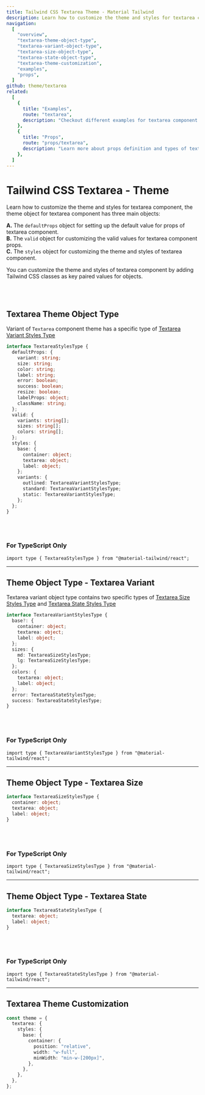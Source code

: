 ```yaml
---
title: Tailwind CSS Textarea Theme - Material Tailwind
description: Learn how to customize the theme and styles for textarea component.
navigation:
  [
    "overview",
    "textarea-theme-object-type",
    "textarea-variant-object-type",
    "textarea-size-object-type",
    "textarea-state-object-type",
    "textarea-theme-customization",
    "examples",
    "props",
  ]
github: theme/textarea
related:
  [
    {
      title: "Examples",
      route: "textarea",
      description: "Checkout different examples for textarea component.",
    },
    {
      title: "Props",
      route: "props/textarea",
      description: "Learn more about props definition and types of textarea component.",
    },
  ]
---
```


# Tailwind CSS Textarea - Theme

<span id="overview" className="scroll-mt-48" />

Learn how to customize the theme and styles for textarea component, the theme object for textarea component has three main objects:

**A.** The <Code>defaultProps</Code> object for setting up the default value for props of textarea component.<br />
**B.** The <Code>valid</Code> object for customizing the valid values for textarea component props.<br />
**C.** The <Code>styles</Code> object for customizing the theme and styles of textarea component.<br />

You can customize the theme and styles of textarea component by adding Tailwind CSS classes as key paired values for objects.

<br />
<br />

## Textarea Theme Object Type

Variant of <Code>Textarea</Code> component theme has a specific type of <a href="#textarea-variant-object-type" className="font-medium hover:text-blue-500 transition-colors">Textarea Variant Styles Type</a>

<span id="textarea-theme-object-type" className="scroll-mt-48" />

```ts
interface TextareaStylesType {
  defaultProps: {
    variant: string;
    size: string;
    color: string;
    label: string;
    error: boolean;
    success: boolean;
    resize: boolean;
    labelProps: object;
    className: string;
  };
  valid: {
    variants: string[];
    sizes: string[];
    colors: string[];
  };
  styles: {
    base: {
      container: object;
      textarea: object;
      label: object;
    };
    variants: {
      outlined: TextareaVariantStylesType;
      standard: TextareaVariantStylesType;
      static: TextareaVariantStylesType;
    };
  };
}
```

<br />
<br />

### For TypeScript Only

```tsx
import type { TextareaStylesType } from "@material-tailwind/react";
```

---

## Theme Object Type - Textarea Variant

Textarea variant object type contains two specific types of <a href="#textarea-size-object-type" className="font-medium hover:text-blue-500 transition-colors">Textarea Size Styles Type</a> and <a href="#textarea-state-object-type" className="font-medium hover:text-blue-500 transition-colors">Textarea State Styles Type</a>

<span id="textarea-variant-object-type" className="scroll-mt-48" />

```ts
interface TextareaVariantStylesType {
  base?: {
    container: object;
    textarea: object;
    label: object;
  };
  sizes: {
    md: TextareaSizeStylesType;
    lg: TextareaSizeStylesType;
  };
  colors: {
    textarea: object;
    label: object;
  };
  error: TextareaStateStylesType;
  success: TextareaStateStylesType;
}
```

<br />
<br />

### For TypeScript Only

```tsx
import type { TextareaVariantStylesType } from "@material-tailwind/react";
```

---

## Theme Object Type - Textarea Size

<span id="textarea-size-object-type" className="scroll-mt-48" />

```ts
interface TextareaSizeStylesType {
  container: object;
  textarea: object;
  label: object;
}
```

<br />
<br />

### For TypeScript Only

```tsx
import type { TextareaSizeStylesType } from "@material-tailwind/react";
```

---

## Theme Object Type - Textarea State

<span id="textarea-state-object-type" className="scroll-mt-48" />

```ts
interface TextareaStateStylesType {
  textarea: object;
  label: object;
}
```

<br />
<br />

### For TypeScript Only

```tsx
import type { TextareaStateStylesType } from "@material-tailwind/react";
```

---

## Textarea Theme Customization

<span id="textarea-theme-customization" className="scroll-mt-48" />

```ts
const theme = {
  textarea: {
    styles: {
      base: {
        container: {
          position: "relative",
          width: "w-full",
          minWidth: "min-w-[200px]",
        },
      },
    },
  },
};
```

<span id="examples" className="scroll-mt-48" />
<span id="props" className="scroll-mt-48" />
